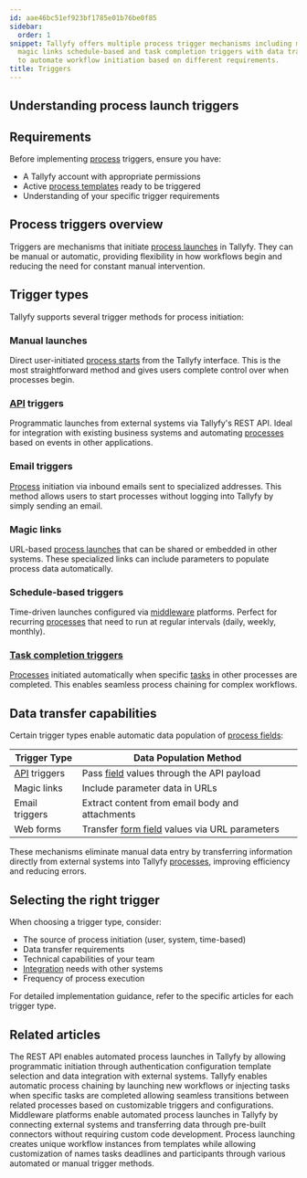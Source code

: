 ```yaml
---
id: aae46bc51ef923bf1785e01b76be0f85
sidebar:
  order: 1
snippet: Tallyfy offers multiple process trigger mechanisms including manual API email
  magic links schedule-based and task completion triggers with data transfer capabilities
  to automate workflow initiation based on different requirements.
title: Triggers
---
```


## Understanding process launch triggers

## Requirements

Before implementing [process](/products/pro/tracking-and-tasks/processes/) triggers, ensure you have:
- A Tallyfy account with appropriate permissions
- Active [process templates](/products/pro/documenting/templates/) ready to be triggered
- Understanding of your specific trigger requirements

## Process triggers overview

Triggers are mechanisms that initiate [process launches](/products/pro/launching/) in Tallyfy. They can be manual or automatic, providing flexibility in how workflows begin and reducing the need for constant manual intervention.

## Trigger types

Tallyfy supports several trigger methods for process initiation:

### Manual launches
Direct user-initiated [process starts](/products/pro/launching/) from the Tallyfy interface. This is the most straightforward method and gives users complete control over when processes begin.

### [API](/products/pro/integrations/open-api/) triggers
Programmatic launches from external systems via Tallyfy's REST API. Ideal for integration with existing business systems and automating [processes](/products/pro/tracking-and-tasks/processes/) based on events in other applications.

### Email triggers
[Process](/products/pro/tracking-and-tasks/processes/) initiation via inbound emails sent to specialized addresses. This method allows users to start processes without logging into Tallyfy by simply sending an email.

### Magic links
URL-based [process launches](/products/pro/launching/) that can be shared or embedded in other systems. These specialized links can include parameters to populate process data automatically.

### Schedule-based triggers
Time-driven launches configured via [middleware](/products/pro/integrations/middleware/) platforms. Perfect for recurring [processes](/products/pro/tracking-and-tasks/processes/) that need to run at regular intervals (daily, weekly, monthly).

### [Task completion triggers](/products/pro/launching/launch-process-when-task-is-completed/)
[Processes](/products/pro/tracking-and-tasks/processes/) initiated automatically when specific [tasks](/products/pro/tracking-and-tasks/tasks/) in other processes are completed. This enables seamless process chaining for complex workflows.

## Data transfer capabilities

Certain trigger types enable automatic data population of [process fields](/products/pro/tracking-and-tasks/tasks/what-are-form-fields-in-tallyfy/):

| Trigger Type | Data Population Method |
|--------------|------------------------|
| [API](/products/pro/integrations/open-api/) triggers | Pass [field](/products/pro/tracking-and-tasks/tasks/what-are-form-fields-in-tallyfy/) values through the API payload |
| Magic links | Include parameter data in URLs |
| Email triggers | Extract content from email body and attachments |
| Web forms | Transfer [form field](/products/pro/tracking-and-tasks/tasks/what-are-form-fields-in-tallyfy/) values via URL parameters |

These mechanisms eliminate manual data entry by transferring information directly from external systems into Tallyfy [processes](/products/pro/tracking-and-tasks/processes/), improving efficiency and reducing errors.

## Selecting the right trigger

When choosing a trigger type, consider:
- The source of process initiation (user, system, time-based)
- Data transfer requirements 
- Technical capabilities of your team
- [Integration](/products/pro/integrations/) needs with other systems
- Frequency of process execution

For detailed implementation guidance, refer to the specific articles for each trigger type.


<PageTree />


## Related articles
<CardGrid>
<LinkTitleCard header="<b>Triggers > Launch via API</b>" href="/products/pro/launching/triggers/via-api/" > The REST API enables automated process launches in Tallyfy by allowing programmatic initiation through authentication configuration template selection and data integration with external systems. </LinkTitleCard>
<LinkTitleCard header="<b>Launching > Launch another process when a task is completed</b>" href="/products/pro/launching/launch-process-when-task-is-completed/" > Tallyfy enables automatic process chaining by launching new workflows or injecting tasks when specific tasks are completed allowing seamless transitions between related processes based on customizable triggers and configurations. </LinkTitleCard>
<LinkTitleCard header="<b>Triggers > Launch via middleware</b>" href="/products/pro/launching/triggers/via-middleware/" > Middleware platforms enable automated process launches in Tallyfy by connecting external systems and transferring data through pre-built connectors without requiring custom code development. </LinkTitleCard>
<LinkTitleCard header="<b>Pro > Launching</b>" href="/products/pro/launching/" > Process launching creates unique workflow instances from templates while allowing customization of names tasks deadlines and participants through various automated or manual trigger methods. </LinkTitleCard>
</CardGrid>